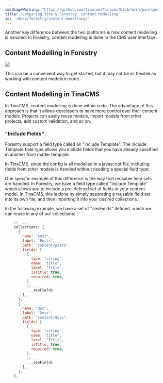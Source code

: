 ```yaml
---
cmsUsageWarning: "https://github.com/tinacms/tinacms/blob/main/packages/@tinacms/cli/src/cmds/forestry-migrate/index.ts"
title: 'Comparing Tina & Forestry: Content Modelling'
id: '/docs/forestry/content-modelling/'
---
```


Another key difference between the two platforms is how content modelling is handled. In Forestry, content modelling is done in the CMS user interface.

## Content Modelling in Forestry

![](/img/docs/forestry-migration/fmt.png)

This can be a convenient way to get started, but it may not be as flexible as working with content models in code.

## Content Modelling in TinaCMS

In TinaCMS, content modelling is done within code. The advantage of this approach is that it allows developers to have more control over their content models. Projects can easily reuse models, import models from other projects, add custom validation, and so on.

### "Include Fields"

Forestry support a field type called an "Include Template". The Include Template field type allows you include fields that you have already specified in another front matter template.

In TinaCMS, since the config is all modelled in a javascript file, including fields from other models is handled without needing a special field type:

One specific example of this difference is the way that reusable field sets are handled. In Forestry, we have a field type called "Include Template" which allows you to include a pre-defined set of fields in your content model. In TinaCMS, this is done by simply separating a reusable field set into its own file, and then importing it into your desired collections.

In the following example, we have a set of "seoFields" defined, which we can reuse in any of our collections:

```js
    // ...
    collections: [
      {
        name: "post",
        label: "Posts",
        path: "content/posts",
        fields: [
          {
            type: "string",
            name: "title",
            label: "Title",
            isTitle: true,
            required: true,
          },
          // ...
          ...seoFields
        ],
      },
      {
        name: "doc",
        label: "Docs",
        path: "content/docs",
        fields: [
          {
            type: "string",
            name: "title",
            label: "Title",
            isTitle: true,
            required: true,
          },
          // ...
          ...seoFields
        ],
      },
    ],
```
